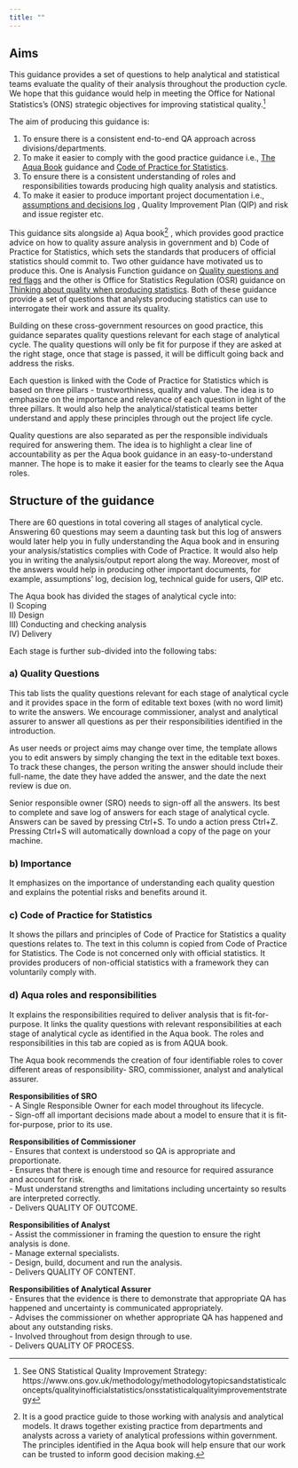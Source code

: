 ```yaml
---
title: ""
---
```


## Aims

This guidance provides a set of questions to help analytical and statistical teams evaluate the quality of their analysis throughout the production cycle. We hope that this guidance would help in meeting the Office for National Statistics's (ONS) strategic objectives for improving statistical quality.^[See ONS Statistical Quality Improvement Strategy: https://www.ons.gov.uk/methodology/methodologytopicsandstatisticalconcepts/qualityinofficialstatistics/onsstatisticalqualityimprovementstrategy]

The aim of producing this guidance is:  

1. To ensure there is a consistent end-to-end QA approach across divisions/departments.  
2. To make it easier to comply with the good practice guidance i.e., <a href="https://assets.publishing.service.gov.uk/government/uploads/system/uploads/attachment_data/file/416478/aqua_book_final_web.pdf">The Aqua Book</a> guidance and <a href="https://code.statisticsauthority.gov.uk/">Code of Practice for Statistics</a>.  
3. To ensure there is a consistent understanding of roles and responsibilities towards producing high quality analysis and statistics.  
4. To make it easier to produce important project documentation i.e., <a href="https://officenationalstatistics.sharepoint.com/:x:/r/sites/anstanpi/_layouts/15/Doc.aspx?sourcedoc=%7BDFC9CDC6-4358-4EDC-A831-7E49AFF8E67B%7D&file=assumptions_and_decision_log_template.xlsx&action=default&mobileredirect=true">assumptions and decisions log</a> , Quality Improvement Plan (QIP) and risk and issue register etc.  

This guidance sits alongside a) Aqua book^[It is a good practice guide to those working with analysis and analytical models. It draws together existing practice from departments and analysts across a variety of analytical professions within government. The principles identified in the Aqua book will help ensure that our work can be trusted to inform good decision making.] , which provides good practice advice on how to quality assure analysis in government and b) Code of Practice for Statistics, which sets the standards that producers of official statistics should commit to. Two other guidance have motivated us to produce this. One is Analysis Function guidance on <a href="https://analysisfunction.civilservice.gov.uk/policy-store/quality-questions-and-red-flags/#:~:text=The%20%27Quality%20Questions%20and%20Red,for%20National%20Statistics%20(ONS).">Quality questions and red flags</a>  and the other is Office for Statistics Regulation (OSR) guidance on <a href="https://osr.statisticsauthority.gov.uk/publication/regulatory-guidance-thinking-about-quality-when-producing-statistics/">Thinking about quality when producing statistics</a>. Both of these guidance provide a set of questions that analysts producing statistics can use to interrogate their work and assure its quality. 

Building on these cross-government resources on good practice, this guidance separates quality questions relevant for each stage of analytical cycle. The quality questions will only be fit for purpose if they are asked at the right stage, once that stage is passed, it will be difficult going back and address the risks.  

Each question is linked with the Code of Practice for Statistics which is based on three pillars - trustworthiness, quality and value. The idea is to emphasize on the importance and relevance of each question in light of the three pillars. It would also help the analytical/statistical teams better understand and apply these principles through out the project life cycle.  

Quality questions are also separated as per the responsible individuals required for answering them. The idea is to highlight a clear line of accountability as per the Aqua book guidance in an easy-to-understand manner. The hope is to make it easier for the teams to clearly see the Aqua roles.  


## Structure of the guidance

There are 60 questions in total covering all stages of analytical cycle. Answering 60 questions may seem a daunting task but this log of answers would later help you in fully understanding the Aqua book and in ensuring your analysis/statistics complies with Code of Practice. It would also help you in writing the analysis/output report along the way. Moreover, most of the answers would help in producing other important documents, for example, assumptions’ log, decision log, technical guide for users, QIP etc. 

The Aqua book has divided the stages of analytical cycle into:  
I) Scoping  
II) Design  
III) Conducting and checking analysis  
IV) Delivery   

Each stage is further sub-divided into the following tabs:

### a) Quality Questions 

This tab lists the quality questions relevant for each stage of analytical cycle and it provides space in the form of editable text boxes (with no word limit) to write the answers. We encourage commissioner, analyst and analytical assurer to answer all questions as per their responsibilities identified in the introduction.

As user needs or project aims may change over time, the template allows you to edit answers by simply changing the text in the editable text boxes. To track these changes, the person writing the answer should include their full-name, the date they have added the answer, and the date the next review is due on. 


Senior responsible owner (SRO) needs to sign-off all the answers. Its best to complete and save log of answers for each stage of analytical cycle. Answers can be saved by pressing Ctrl+S. To undo a action press Ctrl+Z. Pressing Ctrl+S will automatically download a copy of the page on your machine. 


### b) Importance

It emphasizes on the importance of understanding each quality question and explains the potential risks and benefits around it.

### c) Code of Practice for Statistics

It shows the pillars and principles of Code of Practice for Statistics a quality questions relates to. The text in this column is copied from Code of Practice for Statistics. The Code is not concerned only with official statistics. It provides producers of non-official statistics with a framework they can voluntarily comply with.

### d) Aqua roles  and responsibilities

It explains the responsibilities required to deliver analysis that is fit-for-purpose. It links the quality questions with relevant responsibilities at each stage of analytical cycle  as identified in the Aqua book. The roles and responsibilities in this tab are copied as is from AQUA book. 

The Aqua book recommends the creation of four identifiable roles to cover different areas of responsibility- SRO, commissioner, analyst and analytical assurer. 

**Responsibilities of SRO**  
- A Single Responsible Owner for each model throughout its lifecycle.  
- Sign-off all important decisions made about a model to ensure that it is fit-for-purpose, prior to its use.

**Responsibilities of Commissioner**  
- Ensures that context is understood so QA is appropriate and proportionate.  
- Ensures that there is enough time and resource for required assurance and account for risk.  
- Must understand strengths and limitations including uncertainty so results are interpreted correctly.  
- Delivers QUALITY OF OUTCOME.

**Responsibilities of Analyst**  
- Assist the commissioner in framing the question to ensure the right analysis is done.  
- Manage external specialists.  
- Design, build, document and run the analysis.  
- Delivers QUALITY OF CONTENT.

**Responsibilities of Analytical Assurer**  
- Ensures that the evidence is there to demonstrate that appropriate QA has happened and uncertainty is communicated appropriately.  
- Advises the commissioner on whether appropriate QA has happened and about any outstanding risks.  
- Involved throughout from design through to use.  
- Delivers QUALITY OF PROCESS.

